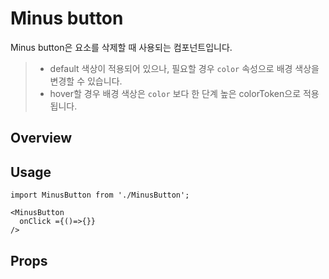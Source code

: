 
<Meta of={MinusButtonStories}/>

# Minus button
Minus button은 요소를 삭제할 때 사용되는 컴포넌트입니다.

> - default 색상이 적용되어 있으나, 필요할 경우 `color` 속성으로 배경 색상을 변경할 수 있습니다. 
> - hover할 경우 배경 색상은 `color` 보다 한 단계 높은 colorToken으로 적용됩니다.

## Overview
<Canvas of={MinusButtonStories.Playground} />

## Usage
```tsx
import MinusButton from './MinusButton';

<MinusButton
  onClick ={()=>{}}
/>
```
## Props
<Controls of={MinusButtonStories.Playground} />